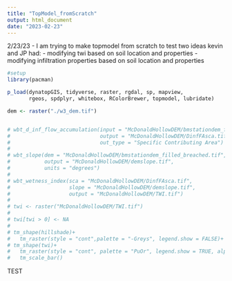 ```yaml
---
title: "TopModel_fromScratch"
output: html_document
date: "2023-02-23"
---
```


2/23/23
- I am trying to make topmodel from scratch to test two ideas kevin and JP had:
  - modifying twi based on soil location and properties
  - modifying infiltration properties based on soil location and properties
    
```r
#setup
library(pacman)

p_load(dynatopGIS, tidyverse, raster, rgdal, sp, mapview,
       rgeos, spdplyr, whitebox, RColorBrewer, topmodel, lubridate)
```
  
```r
dem <- raster("./w3_dem.tif")


# wbt_d_inf_flow_accumulation(input = "McDonaldHollowDEM/bmstationdem_filled_breached.tif",
#                             output = "McDonaldHollowDEM/DinfFAsca.tif",
#                             out_type = "Specific Contributing Area")
# 
# wbt_slope(dem = "McDonaldHollowDEM/bmstationdem_filled_breached.tif",
#           output = "McDonaldHollowDEM/demslope.tif",
#           units = "degrees")
# 
# wbt_wetness_index(sca = "McDonaldHollowDEM/DinfFAsca.tif",
#                   slope = "McDonaldHollowDEM/demslope.tif",
#                   output = "McDonaldHollowDEM/TWI.tif")
# 
# twi <- raster("McDonaldHollowDEM/TWI.tif")
# 
# twi[twi > 0] <- NA
# 
# tm_shape(hillshade)+
#   tm_raster(style = "cont",palette = "-Greys", legend.show = FALSE)+
# tm_shape(twi)+
#   tm_raster(style = "cont", palette = "PuOr", legend.show = TRUE, alpha = 0.5)+
#   tm_scale_bar()
```

TEST